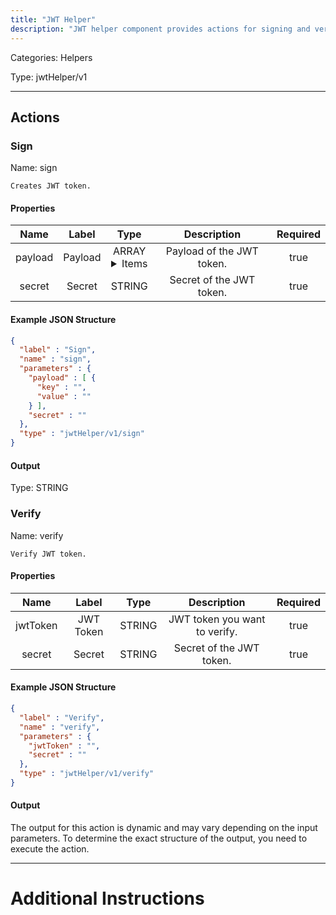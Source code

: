 ```yaml
---
title: "JWT Helper"
description: "JWT helper component provides actions for signing and verifying JWT tokens."
---
```



Categories: Helpers


Type: jwtHelper/v1

<hr />



## Actions


### Sign
Name: sign

`Creates JWT token.`

#### Properties

|      Name       |      Label     |     Type     |     Description     | Required |
|:---------------:|:--------------:|:------------:|:-------------------:|:--------:|
| payload | Payload | ARRAY <details> <summary> Items </summary> [&#123;STRING\(key), STRING\(value)&#125;\($item)] </details> | Payload of the JWT token. | true |
| secret | Secret | STRING | Secret of the JWT token. | true |

#### Example JSON Structure
```json
{
  "label" : "Sign",
  "name" : "sign",
  "parameters" : {
    "payload" : [ {
      "key" : "",
      "value" : ""
    } ],
    "secret" : ""
  },
  "type" : "jwtHelper/v1/sign"
}
```

#### Output



Type: STRING








### Verify
Name: verify

`Verify JWT token.`

#### Properties

|      Name       |      Label     |     Type     |     Description     | Required |
|:---------------:|:--------------:|:------------:|:-------------------:|:--------:|
| jwtToken | JWT Token | STRING | JWT token you want to verify. | true |
| secret | Secret | STRING | Secret of the JWT token. | true |

#### Example JSON Structure
```json
{
  "label" : "Verify",
  "name" : "verify",
  "parameters" : {
    "jwtToken" : "",
    "secret" : ""
  },
  "type" : "jwtHelper/v1/verify"
}
```

#### Output

The output for this action is dynamic and may vary depending on the input parameters. To determine the exact structure of the output, you need to execute the action.






<hr />

# Additional Instructions

